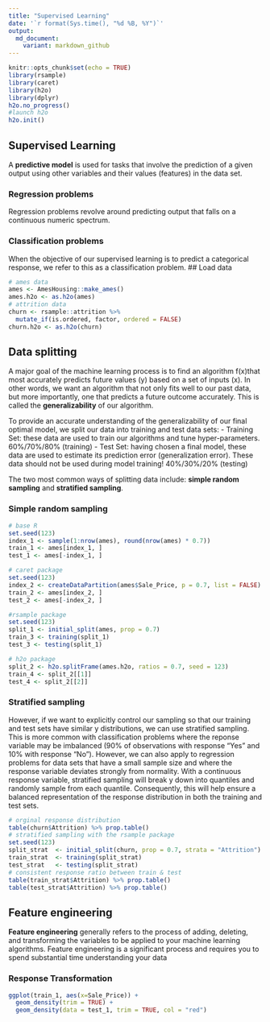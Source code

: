 ```yaml
---
title: "Supervised Learning"
date: '`r format(Sys.time(), "%d %B, %Y")`'
output:
  md_document:
    variant: markdown_github
---
```


```r
knitr::opts_chunk$set(echo = TRUE)
library(rsample)
library(caret)
library(h2o)
library(dplyr)
h2o.no_progress()
#launch h2o
h2o.init()
```

## Supervised Learning
A **predictive model** is used for tasks that involve the prediction of a given output using other variables and their values (features) in the data set.

### Regression problems
Regression problems revolve around predicting output that falls on a continuous numeric spectrum.

### Classification problems
When the objective of our supervised learning is to predict a categorical response, we refer to this as a classification problem. 
## Load data 
```r
# ames data
ames <- AmesHousing::make_ames()
ames.h2o <- as.h2o(ames)
# attrition data
churn <- rsample::attrition %>% 
  mutate_if(is.ordered, factor, ordered = FALSE)
churn.h2o <- as.h2o(churn)
```

## Data splitting
A major goal of the machine learning process is to find an algorithm f(x)that most accurately predicts future values (y) based on a set of inputs (x). In other words, we want an algorithm that not only fits well to our past data, but more importantly, one that predicts a future outcome accurately. This is called the **generalizability** of our algorithm. 

To provide an accurate understanding of the generalizability of our final optimal model, we split our data into training and test data sets:
  - Training Set: these data are used to train our algorithms and tune hyper-parameters. 60%/70%/80% (training)
  - Test Set: having chosen a final model, these data are used to estimate its prediction error (generalization error). These data should not be used during model training! 40%/30%/20% (testing)

The two most common ways of splitting data include: **simple random sampling** and **stratified sampling**.

### Simple random sampling
```r
# base R
set.seed(123)
index_1 <- sample(1:nrow(ames), round(nrow(ames) * 0.7))
train_1 <- ames[index_1, ]
test_1 <- ames[-index_1, ]

# caret package
set.seed(123)
index_2 <- createDataPartition(ames$Sale_Price, p = 0.7, list = FALSE)
train_2 <- ames[index_2, ]
test_2 <- ames[-index_2, ]

#rsample package
set.seed(123)
split_1 <- initial_split(ames, prop = 0.7)
train_3 <- training(split_1)
test_3 <- testing(split_1)

# h2o package
split_2 <- h2o.splitFrame(ames.h2o, ratios = 0.7, seed = 123)
train_4 <- split_2[[1]]
test_4 <- split_2[[2]]
```

### Stratified sampling
However, if we want to explicitly control our sampling so that our training and test sets have similar y distributions, we can use stratified sampling. This is more common with classification problems where the reponse variable may be imbalanced (90% of observations with response “Yes” and 10% with response “No”). However, we can also apply to regression problems for data sets that have a small sample size and where the response variable deviates strongly from normality. With a continuous response variable, stratified sampling will break y down into quantiles and randomly sample from each quantile. Consequently, this will help ensure a balanced representation of the response distribution in both the training and test sets.

```r
# orginal response distribution
table(churn$Attrition) %>% prop.table()
# stratified sampling with the rsample package
set.seed(123)
split_strat  <- initial_split(churn, prop = 0.7, strata = "Attrition")
train_strat  <- training(split_strat)
test_strat   <- testing(split_strat)
# consistent response ratio between train & test
table(train_strat$Attrition) %>% prop.table()
table(test_strat$Attrition) %>% prop.table()
```

## Feature engineering
**Feature engineering** generally refers to the process of adding, deleting, and transforming the variables to be applied to your machine learning algorithms. Feature engineering is a significant process and requires you to spend substantial time understanding your data

### Response Transformation
```r
ggplot(train_1, aes(x=Sale_Price)) + 
  geom_density(trim = TRUE) +
  geom_density(data = test_1, trim = TRUE, col = "red")
```

























































